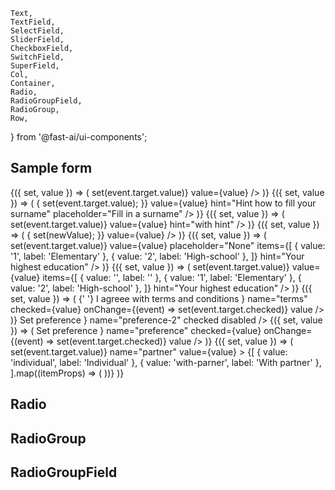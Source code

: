 	Text,
	TextField,
	SelectField,
	SliderField,
	CheckboxField,
	SwitchField,
	SuperField,
	Col,
	Container,
	Radio,
	RadioGroupField,
	RadioGroup,
	Row,
} from '@fast-ai/ui-components';

<Meta title="Examples/Forms" component={SuperField} />

## Sample form

<Preview>
	<Story name="Form">
		<Container>
			<Row py={2}>
				<Col span={6}>
					<Field>
						{({ set, value }) => (
							<TextField
								label="Name"
								name="name"
								onChange={(event) => set(event.target.value)}
								value={value}
							/>
						)}
					</Field>
				</Col>
				<Col span={6}>
					<Field>
						{({ set, value }) => (
							<TextField
								label="Surname"
								name="surname"
								onChange={(event) => {
									set(event.target.value);
								}}
								value={value}
								hint="Hint how to fill your surname"
								placeholder="Fill in a surname"
							/>
						)}
					</Field>
				</Col>
			</Row>
			<Row py={2}>
				<Col span={12}>
					<Field>
						{({ set, value }) => (
							<TextField
								label="Personal ID"
								name="id"
								onChange={(event) => set(event.target.value)}
								value={value}
								hint="with hint"
							/>
						)}
					</Field>
				</Col>
			</Row>
			<Row py={2}>
				<Col span={12}>
					<Field initial={[10, 90]}>
						{({ set, value }) => (
							<SliderField
								label="Amount"
								name="amount"
								min={0}
								max={100}
								step={10}
								onChange={(newValue) => {
									set(newValue);
								}}
								value={value}
							/>
						)}
					</Field>
				</Col>
			</Row>
			<Row py={2}>
				<Col span={6}>
					<Field>
						{({ set, value }) => (
							<SelectField
								label="Education"
								name="education"
								onChange={(event) => set(event.target.value)}
								value={value}
								placeholder="None"
								items={[
									{ value: '1', label: 'Elementary' },
									{ value: '2', label: 'High-school' },
								]}
								hint="Your highest education"
							/>
						)}
					</Field>
				</Col>
				<Col span={6}>
					<Field>
						{({ set, value }) => (
							<SelectField
								label="Education"
								name="education"
								onChange={(event) => set(event.target.value)}
								value={value}
								items={[
									{ value: '', label: '' },
									{ value: '1', label: 'Elementary' },
									{ value: '2', label: 'High-school' },
								]}
								hint="Your highest education"
							/>
						)}
					</Field>
				</Col>
			</Row>
			<Row py={2}>
				<Col span={12}>
					<Field>
						{({ set, value }) => (
							<CheckboxField
								label={
									<Text fontSize={[1, 1, 1, 2]} p={0} m={0}>
										{' '}
										I agreee with terms and conditions
									</Text>
								}
								name="terms"
								checked={value}
								onChange={(event) => set(event.target.checked)}
								value
							/>
						)}
					</Field>
				</Col>
			</Row>
			<Row py={2}>
				<Col span={12}>
							<SwitchField
								label={
									<Text fontSize={[1, 1, 1, 2]} p={0} m={0} ml={1}>
										Set preference
									</Text>
								}
								name="preference-2"
								checked
                disabled
							/>
					<Field>
						{({ set, value }) => (
							<SwitchField
								label={
									<Text fontSize={[1, 1, 1, 2]} p={0} m={0} ml={1}>
										Set preference
									</Text>
								}
								name="preference"
								checked={value}
								onChange={(event) => set(event.target.checked)}
								value
							/>
						)}
					</Field>
				</Col>
			</Row>
			<Row>
				<Col span={12}>
					<Field>
						{({ set, value }) => (
							<RadioGroupField
								legend="Who is your partner?"
								onChange={(event) => set(event.target.value)}
								name="partner"
								value={value}
							>
								{[
									{ value: 'individual', label: 'Individual' },
									{ value: 'with-parner', label: 'With partner' },
								].map((itemProps) => (
									<Radio key={itemProps.value} {...itemProps} />
								))}
							</RadioGroupField>
						)}
					</Field>
				</Col>
			</Row>
		</Container>
	</Story>
</Preview>

## Radio

<Props of={Radio} />

## RadioGroup

<Props of={RadioGroup} />

## RadioGroupField

<Props of={RadioGroupField} />
